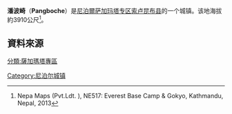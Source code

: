 {{Infobox settlement
|name          =  潘波崎
|other_name             = Pangboche
|native_name            = 
|nickname               = 
|settlement_type        = 村莊
|motto                  =
<!-- images and maps  -->
|image_skyline          = Pangboche.JPG
|imagesize              = 
|image_caption          = 潘波崎與[[阿瑪達布拉姆峰|阿瑪達布拉姆峰]]
|image_flag             =
|image_seal             =
|image_map              =
|mapsize                =
|map_caption            =
|pushpin_map            =Nepal <!-- the name of a location map as per http://en.wikipedia.org/wiki/Template:Location_map -->
|pushpin_label_position =bottom
|pushpin_mapsize        = 300
|pushpin_map_caption    = 在尼泊爾的位置
<!-- Location -->
|subdivision_type       = 国家
|subdivision_name       = 尼泊尔
|subdivision_type1      = [[尼泊尔行政区划|专区]]
|subdivision_name1      = [[萨加玛塔专区|萨加玛塔专区]]
|subdivision_type2      = [[县_(尼泊尔)|县]]
|subdivision_name2      = [[索卢坤布县|索卢坤布县]]
|<!-- Politics -->
|government_footnotes   =
|government_type        =
|leader_title           =
|leader_name            =
|leader_title1          =  <!-- for places with, say, both a mayor and a city manager -->
|leader_name1           =
|established_title      =  <!-- Settled -->
|established_date       =
<!-- Area    -->
|unit_pref                =  <!--Enter: Imperial, if Imperial (metric) is desired-->
|area_footnotes           =
|area_total_km2           = <!-- ALL fields dealing with a measurements are subject to automatic unit conversion-->
<!-- Population   -->
|population_as_of               = 1991
|population_footnotes           =
|population_note                =
|population_total               = 
|population_blank1_title        = Ethnicities
|timezone               = [[尼泊爾時區|尼泊爾時區]] 
|utc_offset             = +5:45
|timezone_DST           =
|utc_offset_DST         =
|latd=27 | latm=51 | lats= | latNS = N
|longd=86 | longm=48 | longs= | longEW = E
|coordinates_display = title
|coordinates_type = region:NP
|elevation_footnotes    =  
|elevation_m            = 3910
|postal_code_type       = 
|postal_code            = 
|area_code              = 
|blank_name             =
|blank_info             =
|website                =
|footnotes              =
}}

'''潘波崎'''（'''Pangboche'''）是[[尼泊爾|尼泊爾]][[萨加玛塔专区|萨加玛塔专区]][[索卢昆布县|索卢昆布县]]的一个城镇。该地海拔約3910公尺<ref>Nepa Maps (Pvt.Ldt. ), NE517: Everest Base Camp & Gokyo, Kathmandu, Nepal, 2013</ref>。

==資料來源==
{{Reflist}}

[[Category:尼泊尔城镇|Category:尼泊尔城镇]]
[[分類:薩加瑪塔專區|分類:薩加瑪塔專區]]